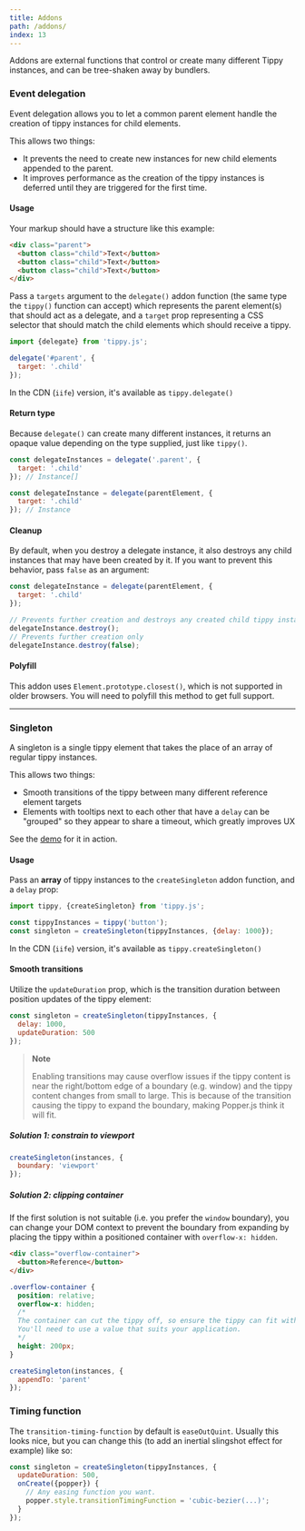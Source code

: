 ```yaml
---
title: Addons
path: /addons/
index: 13
---
```


Addons are external functions that control or create many different Tippy
instances, and can be tree-shaken away by bundlers.

### Event delegation

Event delegation allows you to let a common parent element handle the creation
of tippy instances for child elements.

This allows two things:

- It prevents the need to create new instances for new child elements appended
  to the parent.
- It improves performance as the creation of the tippy instances is deferred
  until they are triggered for the first time.

#### Usage

Your markup should have a structure like this example:

```html
<div class="parent">
  <button class="child">Text</button>
  <button class="child">Text</button>
  <button class="child">Text</button>
</div>
```

Pass a `targets` argument to the `delegate()` addon function (the same type the
`tippy()` function can accept) which represents the parent element(s) that
should act as a delegate, and a `target` prop representing a CSS selector that
should match the child elements which should receive a tippy.

```js
import {delegate} from 'tippy.js';

delegate('#parent', {
  target: '.child'
});
```

In the CDN (`iife`) version, it's available as `tippy.delegate()`

#### Return type

Because `delegate()` can create many different instances, it returns an opaque
value depending on the type supplied, just like `tippy()`.

```js
const delegateInstances = delegate('.parent', {
  target: '.child'
}); // Instance[]

const delegateInstance = delegate(parentElement, {
  target: '.child'
}); // Instance
```

#### Cleanup

By default, when you destroy a delegate instance, it also destroys any child
instances that may have been created by it. If you want to prevent this
behavior, pass `false` as an argument:

```js
const delegateInstance = delegate(parentElement, {
  target: '.child'
});

// Prevents further creation and destroys any created child tippy instances
delegateInstance.destroy();
// Prevents further creation only
delegateInstance.destroy(false);
```

#### Polyfill

This addon uses `Element.prototype.closest()`, which is not supported in older
browsers. You will need to polyfill this method to get full support.

---

### Singleton

A singleton is a single tippy element that takes the place of an array of
regular tippy instances.

This allows two things:

- Smooth transitions of the tippy between many different reference element
  targets
- Elements with tooltips next to each other that have a `delay` can be "grouped"
  so they appear to share a timeout, which greatly improves UX

See the [demo](/#singleton) for it in action.

#### Usage

Pass an **array** of tippy instances to the `createSingleton` addon function,
and a `delay` prop:

```js
import tippy, {createSingleton} from 'tippy.js';

const tippyInstances = tippy('button');
const singleton = createSingleton(tippyInstances, {delay: 1000});
```

In the CDN (`iife`) version, it's available as `tippy.createSingleton()`

#### Smooth transitions

Utilize the `updateDuration` prop, which is the transition duration between
position updates of the tippy element:

```js
const singleton = createSingleton(tippyInstances, {
  delay: 1000,
  updateDuration: 500
});
```

> **Note**
>
> Enabling transitions may cause overflow issues if the tippy content is near
> the right/bottom edge of a boundary (e.g. window) and the tippy content
> changes from small to large. This is because of the transition causing the
> tippy to expand the boundary, making Popper.js think it will fit.

##### Solution 1: constrain to viewport

```js
createSingleton(instances, {
  boundary: 'viewport'
});
```

##### Solution 2: clipping container

If the first solution is not suitable (i.e. you prefer the `window` boundary),
you can change your DOM context to prevent the boundary from expanding by
placing the tippy within a positioned container with `overflow-x: hidden`.

```html
<div class="overflow-container">
  <button>Reference</button>
</div>
```

```css
.overflow-container {
  position: relative;
  overflow-x: hidden;
  /*
  The container can cut the tippy off, so ensure the tippy can fit within it!
  You'll need to use a value that suits your application.
  */
  height: 200px;
}
```

```js
createSingleton(instances, {
  appendTo: 'parent'
});
```

### Timing function

The `transition-timing-function` by default is `easeOutQuint`. Usually this
looks nice, but you can change this (to add an inertial slingshot effect for
example) like so:

```js
const singleton = createSingleton(tippyInstances, {
  updateDuration: 500,
  onCreate({popper}) {
    // Any easing function you want.
    popper.style.transitionTimingFunction = 'cubic-bezier(...)';
  }
});
```
